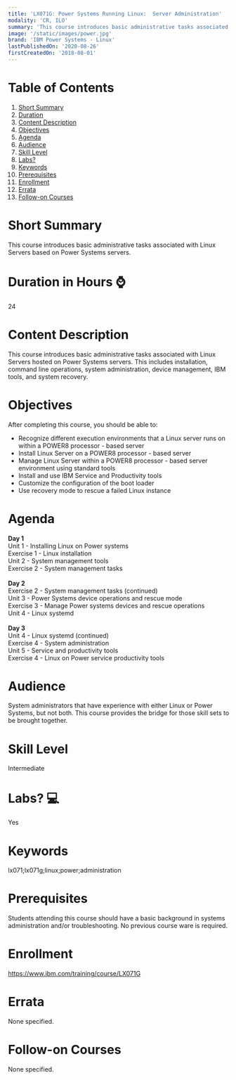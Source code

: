 ```yaml
---
title: 'LX071G: Power Systems Running Linux:  Server Administration'
modality: 'CR, ILO'
summary: 'This course introduces basic administrative tasks associated with Linux Servers based on Power Systems servers.'
image: '/static/images/power.jpg'
brand: 'IBM Power Systems - Linux'
lastPublishedOn: '2020-08-26'
firstCreatedOn: '2018-08-01'
---
```

# Table of Contents
1.  [Short Summary](#short-summary)
2.  [Duration](#duration-in-hours-)
3.  [Content Description](#content-description)
4.  [Objectives](#objectives)
5.  [Agenda](#agenda)
6.  [Audience](#audience)
7.  [Skill Level](#skill-level)
8.  [Labs?](#labs-)
9.  [Keywords](#keywords)
10. [Prerequisites](#prerequisites)
11. [Enrollment](#enrollment)
12. [Errata](#errata)
13. [Follow-on Courses](#follow-on-courses)

# Short Summary
This course introduces basic administrative tasks associated with Linux Servers based on Power Systems servers.

# Duration in Hours ⌚
24

# Content Description
<p>This course introduces basic administrative tasks associated with Linux Servers hosted on Power Systems servers. This includes installation, command line operations, system administration, device management, IBM tools, and system recovery.</p>

# Objectives
<p>After completing this course, you should be able to:</p>

<ul>
	<li>Recognize different execution environments that a Linux server runs on within a POWER8 processor - based server</li>
	<li>Install Linux Server on a POWER8 processor - based server</li>
	<li>Manage Linux Server within a POWER8 processor - based server environment using standard tools</li>
	<li>Install and use IBM Service and Productivity tools</li>
	<li>Customize the configuration of the boot loader</li>
	<li>Use recovery mode to rescue a failed Linux instance</li>
</ul>

# Agenda
<p><strong>Day 1</strong><br />Unit 1 - Installing Linux on Power systems<br />Exercise 1 - Linux installation<br />Unit 2 - System management tools<br />Exercise 2 - System management tasks<br /><br /><strong>Day 2</strong><br />Exercise 2 - System management tasks (continued)<br />Unit 3 - Power Systems device operations and rescue mode<br />Exercise 3 - Manage Power systems devices and rescue operations<br />Unit 4 - Linux systemd<br /><br /><strong>Day 3</strong><br />Unit 4 - Linux systemd (continued)<br />Exercise 4 - System administration<br />Unit 5 - Service and productivity tools<br />Exercise 4 - Linux on Power service productivity tools</p>

# Audience
<p>System administrators that have experience with either Linux or Power Systems, but not both. This course provides the bridge for those skill sets to be brought together.</p>

# Skill Level
Intermediate

# Labs? 💻
Yes

# Keywords
lx071;lx071g;linux;power;administration

# Prerequisites
<p>Students attending this course should have a basic background in systems administration and/or troubleshooting. No previous course ware is required.</p>

# Enrollment
https://www.ibm.com/training/course/LX071G

# Errata
None specified.

# Follow-on Courses
None specified.

